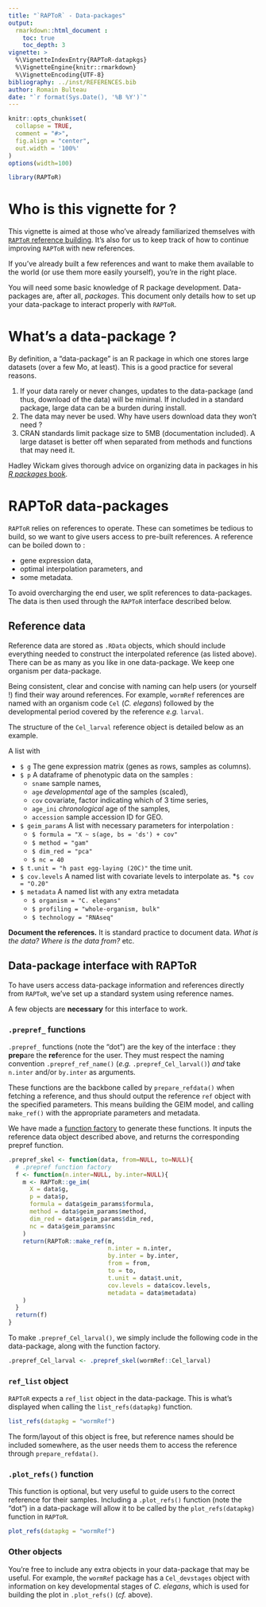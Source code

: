 ```yaml
---
title: "`RAPToR` - Data-packages"
output: 
  rmarkdown::html_document :
    toc: true
    toc_depth: 3
vignette: >
  %\VignetteIndexEntry{RAPToR-datapkgs}
  %\VignetteEngine{knitr::rmarkdown}
  %\VignetteEncoding{UTF-8}
bibliography: ../inst/REFERENCES.bib
author: Romain Bulteau
date: "`r format(Sys.Date(), '%B %Y')`"
---
```


```r
knitr::opts_chunk$set(
  collapse = TRUE,
  comment = "#>",
  fig.align = "center",
  out.width = '100%'
)
options(width=100)

library(RAPToR)
```

# Who is this vignette for ?

This vignette is aimed at those who've already familiarized themselves with [`RAPToR` reference building](RAPToR-refbuilding.html).
It's also for us to keep track of how to continue improving `RAPToR` with new references.

If you've already built a few references and want to make them available to the world (or use them more easily yourself), you're in the right place.

You will need some basic knowledge of R package development. Data-packages are, after all, *packages*. 
This document only details how to set up your data-package to interact properly with `RAPToR`.


# What's a data-package ?

By definition, a "data-package" is an R package in which one stores large datasets (over a few Mo, at least).
This is a good practice for several reasons. 

 1. If your data rarely or never changes, updates to the data-package (and thus, download of the data) will be minimal. If included in a standard package, large data can be a burden during install.
 1. The data may never be used. Why have users download data they won't need ?
 1. CRAN standards limit package size to 5MB (documentation included). A large dataset is better off when separated from methods and functions that may need it.
 
Hadley Wickam gives thorough advice on organizing data in packages in his [*R packages* book](http://r-pkgs.had.co.nz/data.html).


# RAPToR data-packages

`RAPToR` relies on references to operate. 
These can sometimes be tedious to build, so we want to give users access to pre-built references.
A reference can be boiled down to :

 - gene expression data, 
 - optimal interpolation parameters, and
 - some metadata.

To avoid overcharging the end user, we split references to data-packages.
The data is then used through the `RAPToR` interface described below.

## Reference data
Reference data are stored as `.RData` objects, which should
include everything needed to construct the interpolated reference (as listed above).
There can be as many as you like in one data-package. We keep one organism per data-package.


Being consistent, clear and concise with naming can help users (or yourself !) find their way around references.
For example, `wormRef` references are named with an organism code `Cel` (*C. elegans*) followed by the developmental period covered by the reference *e.g.* `larval`.


The structure of the `Cel_larval` reference object is detailed below as an example.

A list with

 * `$ g` The gene expression matrix (genes as rows, samples as columns).
 * `$ p` A dataframe of phenotypic data on the samples :
   * `sname` sample names,
   * `age`   *developmental* age of the samples (scaled),
   * `cov`   covariate, factor indicating which of 3 time series,
   * `age_ini`  *chronological* age of the samples,
   * `accession` sample accession ID for GEO.
 * `$ geim_params`  A list with necessary parameters for interpolation :
   * `$ formula = "X ~ s(age, bs = 'ds') + cov"`
   * `$ method = "gam"`
   * `$ dim_red = "pca"`
   * `$ nc = 40`
 * `$ t.unit = "h past egg-laying (20C)"` the time unit.
 * `$ cov.levels` A named list with covariate levels to interpolate as.
   *`$ cov = "O.20"`
 * `$ metadata` A named list with any extra metadata
   * `$ organism = "C. elegans"`
   * `$ profiling = "whole-organism, bulk"`
   * `$ technology = "RNAseq"`



**Document the references.** It is standard practice to document data.
*What is the data? Where is the data from?* etc.

## Data-package interface with RAPToR

To have users access data-package information and references directly from `RAPToR`, we've set up a standard system using reference names.

A few objects are **necessary** for this interface to work.


### `.prepref_` functions

`.prepref_` functions (note the "dot") are the key of the interface : they **prep**are the **ref**erence for the user.
They must respect the naming convention `.prepref_ref_name()` (*e.g.* `.prepref_Cel_larval()`) *and* take `n.inter` and/or `by.inter` as arguments.

These functions are the backbone called by `prepare_refdata()` when fetching a reference, and thus should
output the reference `ref` object with the specified parameters.
This means building the GEIM model, and calling `make_ref()` with the appropriate parameters and metadata. 

We have made a [function factory](https://adv-r.hadley.nz/function-factories.html) to generate these functions. 
It inputs the reference data object described above, and returns the corresponding prepref function. 
```r
.prepref_skel <- function(data, from=NULL, to=NULL){
  # .prepref function factory
  f <- function(n.inter=NULL, by.inter=NULL){
    m <- RAPToR::ge_im(
      X = data$g,
      p = data$p,
      formula = data$geim_params$formula,
      method = data$geim_params$method,
      dim_red = data$geim_params$dim_red,
      nc = data$geim_params$nc
    )
    return(RAPToR::make_ref(m, 
                            n.inter = n.inter,
                            by.inter = by.inter,
                            from = from, 
                            to = to,
                            t.unit = data$t.unit,
                            cov.levels = data$cov.levels,
                            metadata = data$metadata)
    )
  }
  return(f)
}
```

To make `.prepref_Cel_larval()`, we simply include the following code in the data-package, along with the function factory.

```r
.prepref_Cel_larval <- .prepref_skel(wormRef::Cel_larval)
```


### `ref_list` object

`RAPToR` expects a `ref_list` object in the data-package. 
This is what's displayed when calling the `list_refs(datapkg)` function.

```r
list_refs(datapkg = "wormRef")
```

The form/layout of this object is free, but reference names should be included somewhere, as the user needs them to access the reference through `prepare_refdata()`.



### `.plot_refs()` function

This function is optional, but very useful to guide users to the correct reference for their samples.
Including a `.plot_refs()` function (note the “dot”) in a data-package will allow it to be called by the `plot_refs(datapkg)` function in `RAPToR`.

```r
plot_refs(datapkg = "wormRef")
```

### Other objects

You're free to include any extra objects in your data-package that may be useful.
For example, the `wormRef` package has a `Cel_devstages` object with information on key developmental stages of *C. elegans*, which is used for building the plot in `.plot_refs()` (*cf.* above).


<br>
<br>
<br>